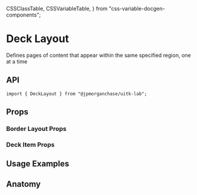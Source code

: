   CSSClassTable,
  CSSVariableTable,
} from "css-variable-docgen-components";

<Meta title="Layout/Docs/DeckLayout" component={DeckLayout} />

# Deck Layout

Defines pages of content that appear within the same specified region, one at a time

<Canvas>
  <Story name="Default Deck Layout">
    <DefaultDeckLayout />
  </Story>
</Canvas>

## API

```
import { DeckLayout } from "@jpmorganchase/uitk-lab";
```

## Props

### Border Layout Props

<ArgsTable of={DeckLayout} />

### Deck Item Props

<ArgsTable of={DeckItem} />

## Usage Examples

## Anatomy

<Canvas>
  <Story name="Deck Layout Anatomy">
    <ComponentAnatomy showLegend>
      <DeckLayout>
        <DeckItem></DeckItem>
      </DeckLayout>
    </ComponentAnatomy>
  </Story>
</Canvas>
